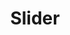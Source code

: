 ---
title: "Slider"
description: "Displays a menu to the user — such as a set of actions or functions — triggered by a button."
---